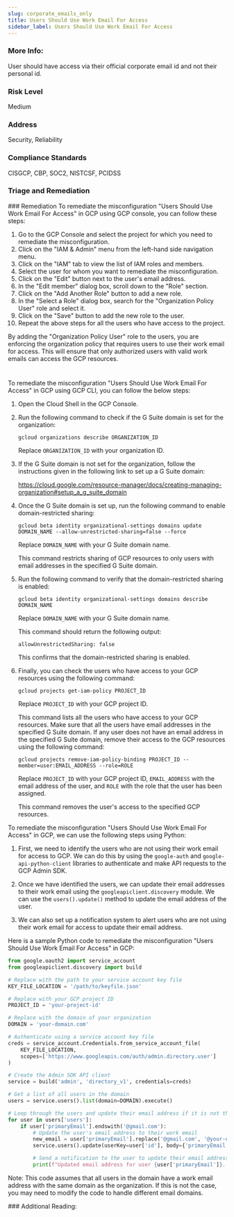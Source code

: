 ```yaml
---
slug: corporate_emails_only
title: Users Should Use Work Email For Access
sidebar_label: Users Should Use Work Email For Access
---
```


### More Info:

User should have access via their official corporate email id and not their personal id.

### Risk Level

Medium

### Address

Security, Reliability

### Compliance Standards

CISGCP, CBP, SOC2, NISTCSF, PCIDSS


### Triage and Remediation
<Tabs>
<Tab title='Remediation'>
### Remediation

<AccordionGroup>
<Accordion title='Using Console' defaultOpen='true'>
To remediate the misconfiguration "Users Should Use Work Email For Access" in GCP using GCP console, you can follow these steps:

1. Go to the GCP Console and select the project for which you need to remediate the misconfiguration.
2. Click on the "IAM & Admin" menu from the left-hand side navigation menu.
3. Click on the "IAM" tab to view the list of IAM roles and members.
4. Select the user for whom you want to remediate the misconfiguration.
5. Click on the "Edit" button next to the user's email address.
6. In the "Edit member" dialog box, scroll down to the "Role" section.
7. Click on the "Add Another Role" button to add a new role.
8. In the "Select a Role" dialog box, search for the "Organization Policy User" role and select it.
9. Click on the "Save" button to add the new role to the user.
10. Repeat the above steps for all the users who have access to the project.

By adding the "Organization Policy User" role to the users, you are enforcing the organization policy that requires users to use their work email for access. This will ensure that only authorized users with valid work emails can access the GCP resources.

#
</Accordion>

<Accordion title='Using CLI'>
To remediate the misconfiguration "Users Should Use Work Email For Access" in GCP using GCP CLI, you can follow the below steps:

1. Open the Cloud Shell in the GCP Console.

2. Run the following command to check if the G Suite domain is set for the organization:

   ```
   gcloud organizations describe ORGANIZATION_ID
   ```

   Replace `ORGANIZATION_ID` with your organization ID.

3. If the G Suite domain is not set for the organization, follow the instructions given in the following link to set up a G Suite domain: 

   https://cloud.google.com/resource-manager/docs/creating-managing-organization#setup_a_g_suite_domain

4. Once the G Suite domain is set up, run the following command to enable domain-restricted sharing:

   ```
   gcloud beta identity organizational-settings domains update DOMAIN_NAME --allow-unrestricted-sharing=false --force
   ```

   Replace `DOMAIN_NAME` with your G Suite domain name.

   This command restricts sharing of GCP resources to only users with email addresses in the specified G Suite domain.

5. Run the following command to verify that the domain-restricted sharing is enabled:

   ```
   gcloud beta identity organizational-settings domains describe DOMAIN_NAME
   ```

   Replace `DOMAIN_NAME` with your G Suite domain name.

   This command should return the following output:

   ```
   allowUnrestrictedSharing: false
   ```

   This confirms that the domain-restricted sharing is enabled.

6. Finally, you can check the users who have access to your GCP resources using the following command:

   ```
   gcloud projects get-iam-policy PROJECT_ID
   ```

   Replace `PROJECT_ID` with your GCP project ID.

   This command lists all the users who have access to your GCP resources. Make sure that all the users have email addresses in the specified G Suite domain. If any user does not have an email address in the specified G Suite domain, remove their access to the GCP resources using the following command:

   ```
   gcloud projects remove-iam-policy-binding PROJECT_ID --member=user:EMAIL_ADDRESS --role=ROLE
   ```

   Replace `PROJECT_ID` with your GCP project ID, `EMAIL_ADDRESS` with the email address of the user, and `ROLE` with the role that the user has been assigned.

   This command removes the user's access to the specified GCP resources.
</Accordion>

<Accordion title='Using Python'>
To remediate the misconfiguration "Users Should Use Work Email For Access" in GCP, we can use the following steps using Python:

1. First, we need to identify the users who are not using their work email for access to GCP. We can do this by using the `google-auth` and `google-api-python-client` libraries to authenticate and make API requests to the GCP Admin SDK.

2. Once we have identified the users, we can update their email addresses to their work email using the `googleapiclient.discovery` module. We can use the `users().update()` method to update the email address of the user.

3. We can also set up a notification system to alert users who are not using their work email for access to update their email address.

Here is a sample Python code to remediate the misconfiguration "Users Should Use Work Email For Access" in GCP:

```python
from google.oauth2 import service_account
from googleapiclient.discovery import build

# Replace with the path to your service account key file
KEY_FILE_LOCATION = '/path/to/keyfile.json'

# Replace with your GCP project ID
PROJECT_ID = 'your-project-id'

# Replace with the domain of your organization
DOMAIN = 'your-domain.com'

# Authenticate using a service account key file
creds = service_account.Credentials.from_service_account_file(
    KEY_FILE_LOCATION,
    scopes=['https://www.googleapis.com/auth/admin.directory.user']
)

# Create the Admin SDK API client
service = build('admin', 'directory_v1', credentials=creds)

# Get a list of all users in the domain
users = service.users().list(domain=DOMAIN).execute()

# Loop through the users and update their email address if it is not their work email
for user in users['users']:
    if user['primaryEmail'].endswith('@gmail.com'):
        # Update the user's email address to their work email
        new_email = user['primaryEmail'].replace('@gmail.com', '@your-domain.com')
        service.users().update(userKey=user['id'], body={'primaryEmail': new_email}).execute()

        # Send a notification to the user to update their email address
        print(f"Updated email address for user {user['primaryEmail']}. Please update your email address to your work email.")
```

Note: This code assumes that all users in the domain have a work email address with the same domain as the organization. If this is not the case, you may need to modify the code to handle different email domains.
</Accordion>

</AccordionGroup>
</Tab>
</Tabs>
### Additional Reading:



